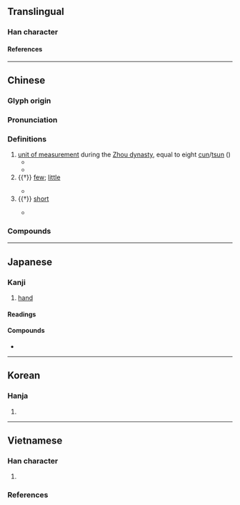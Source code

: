 {{character info}}
==Translingual==

===Han character===
{{Han char|rn=30|rad=口|as=06|sn=9|four=76808|canj=SORC|ids=⿺尺只}}

====References====
{{Han ref|kx=0186.150|dkj=03542|dj=0405.360|hdz=10624.010|uh=54AB}}

----

==Chinese==
{{zh-forms|alt=𣥉,𦐖,⿰羽尺}}

===Glyph origin===
{{Han etym}}
{{Han compound|尺|只|c1=s|c2=p|t1=ruler; measuring stick|ls=psc}}

===Pronunciation===
{{zh-pron
|m=zhǐ
|c=zi2
|mn=qz,tw,xm,zz:chí
|mc=y
|oc=y
|cat=n,a
}}

===Definitions===
{{zh-hanzi}}

# [[unit of measurement]] during the [[w:Zhou dynasty|Zhou dynasty]], equal to eight [[cun#Etymology 3|cun]]/[[tsun]] ({{zh-l|寸*}})
#* {{zh-x|楛{Hù} 矢 貫 之，石 砮 其 長 尺 有 咫。|ref=Guoyu}}
#* {{zh-x|對 曰：「天威 不 違 顏 咫尺，小白<!-- Translation: 小白 = 齊桓公 -->，余 敢 貪 天子 之 命 無 下拜？|ref=Zuozhuan}}
# {{†}} [[few]]; [[little]]
#: {{zh-syn|少}}
#* {{zh-x|王 曰：「是 知 天 咫，安 知 民 則？是 言 誕 也。」|ref=Guoyu}}
# {{†}} [[short]]
#: {{zh-syn|短}}
#* {{zh-x|北 首 燕 路，而 後 遣 辯 士 奉 咫尺 之 書，暴 其 所 長 於 燕，燕 必 不敢 不 聽從。|ref=Shiji}}

===Compounds===
{{zh-der|咫尺萬里|天涯咫尺|咫尺山河|咫尺天涯|咫聞|咫尺|咫角驂駒|咫尺之地|咫尺千里|相去咫尺|近在咫尺}}

----

==Japanese==
{{wp|lang=ja}}

===Kanji===
{{ja-kanji|grade=|rs=口06}}

# {{n-g|roughly corresponds to the}} [[hand#English:_measurement|hand]] {{q|traditional unit of length; in Japan, described as originally the distance from the tip of the thumb to the tip of the middle finger with the hand outstretched, often defined as eight {{m|ja|寸|tr=sun||traditional inch}} or roughly 24cm}}

====Readings====
{{ja-readings
|goon=し
|kanon=し
|kun=あた-,た-
}}

====Compounds====
* {{ja-r|咫%尺|し%せき}}

----

==Korean==

===Hanja===
{{ko-hanja/new|지}}

# {{rfdef|ko|sort=口06}}

----

==Vietnamese==

===Han character===
{{vi-readings|rs=口06
|hanviet=chỉ-gdhn
|phienthiet=
|nom=chỉ-gdhn
}}

# {{rfdef|vi|sort=口06}}

===References===
<references/>